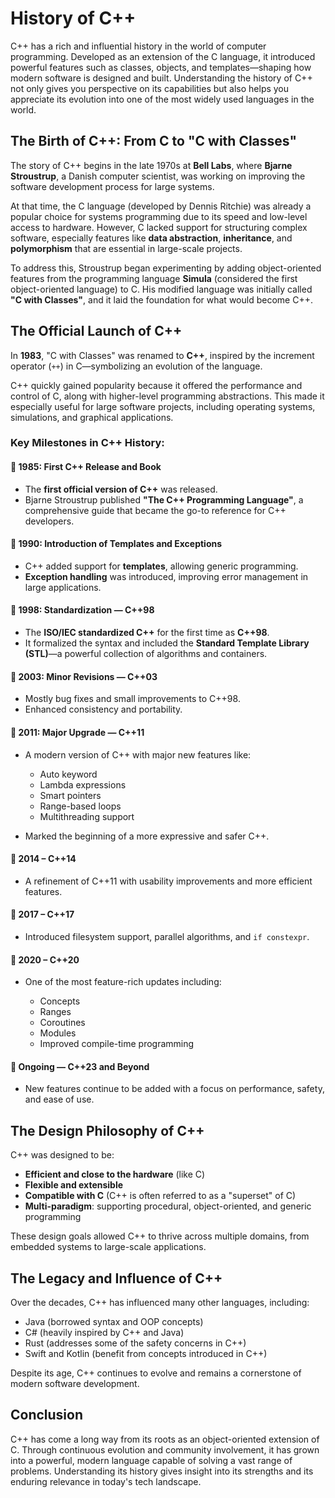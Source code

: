 # History of C++

C++ has a rich and influential history in the world of computer programming. Developed as an extension of the C language, it introduced powerful features such as classes, objects, and templates—shaping how modern software is designed and built. Understanding the history of C++ not only gives you perspective on its capabilities but also helps you appreciate its evolution into one of the most widely used languages in the world.

## The Birth of C++: From C to "C with Classes"

The story of C++ begins in the late 1970s at **Bell Labs**, where **Bjarne Stroustrup**, a Danish computer scientist, was working on improving the software development process for large systems.

At that time, the C language (developed by Dennis Ritchie) was already a popular choice for systems programming due to its speed and low-level access to hardware. However, C lacked support for structuring complex software, especially features like **data abstraction**, **inheritance**, and **polymorphism** that are essential in large-scale projects.

To address this, Stroustrup began experimenting by adding object-oriented features from the programming language **Simula** (considered the first object-oriented language) to C. His modified language was initially called **"C with Classes"**, and it laid the foundation for what would become C++.

## The Official Launch of C++

In **1983**, "C with Classes" was renamed to **C++**, inspired by the increment operator (`++`) in C—symbolizing an evolution of the language.

C++ quickly gained popularity because it offered the performance and control of C, along with higher-level programming abstractions. This made it especially useful for large software projects, including operating systems, simulations, and graphical applications.

### Key Milestones in C++ History:

#### 🔹 1985: First C++ Release and Book

- The **first official version of C++** was released.
- Bjarne Stroustrup published **"The C++ Programming Language"**, a comprehensive guide that became the go-to reference for C++ developers.

#### 🔹 1990: Introduction of Templates and Exceptions

- C++ added support for **templates**, allowing generic programming.
- **Exception handling** was introduced, improving error management in large applications.

#### 🔹 1998: Standardization — C++98

- The **ISO/IEC standardized C++** for the first time as **C++98**.
- It formalized the syntax and included the **Standard Template Library (STL)**—a powerful collection of algorithms and containers.

#### 🔹 2003: Minor Revisions — C++03

- Mostly bug fixes and small improvements to C++98.
- Enhanced consistency and portability.

#### 🔹 2011: Major Upgrade — C++11

- A modern version of C++ with major new features like:

  - Auto keyword
  - Lambda expressions
  - Smart pointers
  - Range-based loops
  - Multithreading support

- Marked the beginning of a more expressive and safer C++.

#### 🔹 2014 – C++14

- A refinement of C++11 with usability improvements and more efficient features.

#### 🔹 2017 – C++17

- Introduced filesystem support, parallel algorithms, and `if constexpr`.

#### 🔹 2020 – C++20

- One of the most feature-rich updates including:

  - Concepts
  - Ranges
  - Coroutines
  - Modules
  - Improved compile-time programming

#### 🔹 Ongoing — C++23 and Beyond

- New features continue to be added with a focus on performance, safety, and ease of use.

## The Design Philosophy of C++

C++ was designed to be:

- **Efficient and close to the hardware** (like C)
- **Flexible and extensible**
- **Compatible with C** (C++ is often referred to as a "superset" of C)
- **Multi-paradigm**: supporting procedural, object-oriented, and generic programming

These design goals allowed C++ to thrive across multiple domains, from embedded systems to large-scale applications.

## The Legacy and Influence of C++

Over the decades, C++ has influenced many other languages, including:

- Java (borrowed syntax and OOP concepts)
- C# (heavily inspired by C++ and Java)
- Rust (addresses some of the safety concerns in C++)
- Swift and Kotlin (benefit from concepts introduced in C++)

Despite its age, C++ continues to evolve and remains a cornerstone of modern software development.

## Conclusion

C++ has come a long way from its roots as an object-oriented extension of C. Through continuous evolution and community involvement, it has grown into a powerful, modern language capable of solving a vast range of problems. Understanding its history gives insight into its strengths and its enduring relevance in today's tech landscape.
